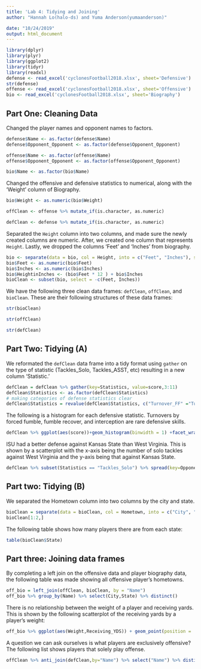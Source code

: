 ```yaml
---
title: 'Lab 4: Tidying and Joining'
author: "Hannah Lo(halo-ds) and Yuma Anderson(yumaanderson)"

date: "10/24/2019"
output: html_document
---
```


```r
library(dplyr)
library(plyr)
library(ggplot2)
library(tidyr)
library(readxl)
defense <- read_excel('cyclonesFootball2018.xlsx', sheet='Defensive')
str(defense)
offense <- read_excel('cyclonesFootball2018.xlsx', sheet='Offensive')
bio <- read_excel('cyclonesFootball2018.xlsx', sheet='Biography')
```

## Part One: Cleaning Data

Changed the player names and opponent names to factors.
```r
defense$Name <- as.factor(defense$Name)
defense$Opponent_Opponent <- as.factor(defense$Opponent_Opponent)

offense$Name <- as.factor(offense$Name)
offense$Opponent_Opponent <- as.factor(offense$Opponent_Opponent)

bio$Name <- as.factor(bio$Name)
```

Changed the offensive and defensive statistics to numerical, along with the 'Weight' column of Biography. 
```r
bio$Weight <- as.numeric(bio$Weight)

offClean <- offense %>% mutate_if(is.character, as.numeric)

defClean <- defense %>% mutate_if(is.character, as.numeric)
```

Separated the `Height` column into two columns, and made sure the newly created columns are numeric. After, we created one column that represents `Height`. Lastly, we dropped the columns 'Feet' and 'Inches' from biography.
```r
bio <- separate(data = bio, col = Height, into = c("Feet", "Inches"), sep = "-")
bio$Feet <- as.numeric(bio$Feet)
bio$Inches <- as.numeric(bio$Inches)
bio$HeightinInches <- (bio$Feet * 12 ) + bio$Inches
bioClean <- subset(bio, select = -c(Feet, Inches))
```

We have the following three clean data frames: `defClean`, `offClean`, and `bioClean`. These are their following structures of these data frames:
```r
str(bioClean)

str(offClean)

str(defClean)
```


## Part Two: Tidying (A)

We reformated the `defClean` data frame into a tidy format using `gather` on the type of statistic (Tackles_Solo, Tackles_ASST, etc) resulting in a new column 'Statistic.'
```r
defClean = defClean %>% gather(key=Statistics, value=score,3:11)
defClean$Statistics <- as.factor(defClean$Statistics)
# making categories of defense statistics clear
defClean$Statistics = revalue(defClean$Statistics, c("Turnover_FF" ="Turnover_Forced_Fumble", "Turnover_FR"="Turnover_Fumble_Recovered","Turnover_INT"="Turnover_Interception"))
```

The following is a histogram for each defensive statistic. Turnovers by forced fumble, fumble recover, and interception are rare defensive skills. 
```r
defClean %>% ggplot(aes(score))+geom_histogram(binwidth = 1) +facet_wrap(~Statistics)+labs(title= 'Defensive Statistic Histogram')
```

ISU had a better defense against Kansas State than West Virginia. This is shown by a scatterplot with the x-axis being the number of solo tackles against West Virginia and the y-axis being that against Kansas State. 
```r
defClean %>% subset(Statistics == "Tackles_Solo") %>% spread(key=Opponent_Opponent, value = score) %>% select(`West Virginia`, `Kansas State`) %>% ggplot(aes(x=`West Virginia`,y=`Kansas State`)) + geom_point() + labs(title='Solo Tackles against')
```
      
    
## Part two: Tidying (B)

We separated the Hometown column into two columns by the city and state. 
```r
bioClean = separate(data = bioClean, col = Hometown, into = c("City", "State"), sep = ",")
bioClean[1:2,]
```

The following table shows how many players there are from each state:
```r
table(bioClean$State)
```


## Part three: Joining data frames
By completing a left join on the offensive data and player biography data, the following table was made showing all offensive player's hometowns.
```r
off_bio = left_join(offClean, bioClean, by = "Name")
off_bio %>% group_by(Name) %>% select(City,State) %>% distinct()
```

There is no relationship between the weight of a player and receiving yards. This is shown by the following scatterplot of the receiving yards by a player's weight: 
```r
off_bio %>% ggplot(aes(Weight,Receiving_YDS)) + geom_point(position = 'jitter', alpha= .5) +labs(title="Receiving yards by weight",y="Receiving Yards")
```

A question we can ask ourselves is what players are exclusively offensive? The following list shows players that solely play offense. 
```r
offClean %>% anti_join(defClean,by="Name") %>% select("Name") %>% distinct()
```





